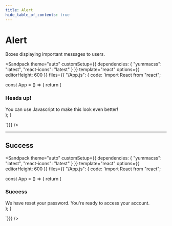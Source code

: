 ```yaml
---
title: Alert
hide_table_of_contents: true
---
```



# Alert

Boxes displaying important messages to users.

<Sandpack
theme="auto"
customSetup={{ dependencies: { "yummacss": "latest", "react-icons": "latest" } }}
template="react"
options={{ editorHeight: 600 }}
files={{ "/App.js": {
code: `import React from "react";

const App = () => {
   return (
      <div className="m-2">
         <div className="bc-l-gray-6 bg-white p-2 rad-1 t-d-gray-6">
            <div className="ai-c d-f">
              <h3>Heads up!</h3>
            </div>
            <div className="fs-sm mt-1 t-d-gray-6">
              You can use Javascript to make this look even better!
            </div>
        </div>
      </div>
   );
}

`}}}
/>

---

## Success

<Sandpack
theme="auto"
customSetup={{ dependencies: { "yummacss": "latest", "react-icons": "latest" } }}
template="react"
options={{ editorHeight: 600 }}
files={{ "/App.js": {
code: `import React from "react";

const App = () => {
   return (
      <div className="m-2">
         <div className="bc-d-green-2 bg-white p-2 rad-1 t-d-green-2">
            <div className="ai-c d-f">
              <h3>Success</h3>
            </div>
            <div className="fs-sm mt-1 t-d-green-2">
              We have reset your password. You're ready to access your account.
            </div>
        </div>
      </div>
   );
}

`}}}
/>